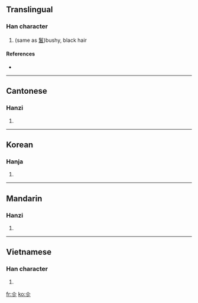 ==Translingual==

===Han character===
{{Han char|rn=9|rad=人|as=03|sn=5|four=|canj=人竹竹竹 (OHHH)}}

# (same as [[鬒]])bushy, black hair

====References====
* {{Han ref|kx=0092.110|hdz=10111.090|uh=3431|ud=13361}}

----

==Cantonese==

===Hanzi===
{{yue-hanzi|jyut=|y=cha5, chaan2 dou3 jaan2}}

# {{defn|Cantonese|sort=人03}}

----

==Korean==

===Hanja===
{{ko-hanja|hangeul=진|rv=jin|mr=chin|y=cin}}

# {{defn|Korean|sort=人03}}

----

==Mandarin==

===Hanzi===
{{cmn-hanzi|pin=[[zhěn]] ([[zhen3]])|wg=chen<sup>3</sup>}}

# {{defn|Mandarin|sort=人03}}

----

==Vietnamese==

===Han character===
{{vi-hantu|[[chỉn]], [[chín]], [[xỉn]]}}

# {{defn|Vietnamese|sort=人03}}

[[fr:㐱]]
[[ko:㐱]]